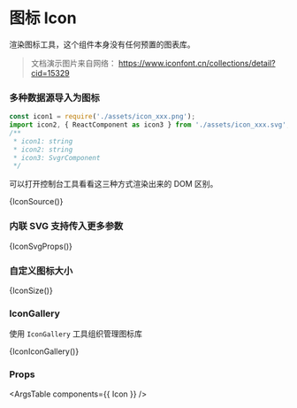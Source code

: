
<Meta title="Icon" component={Icon} />

# 图标 Icon

渲染图标工具，这个组件本身没有任何预置的图表库。

> 文档演示图片来自网络： https://www.iconfont.cn/collections/detail?cid=15329


### 多种数据源导入为图标

```typescript
const icon1 = require('./assets/icon_xxx.png');
import icon2, { ReactComponent as icon3 } from './assets/icon_xxx.svg';
/**
 * icon1: string
 * icon2: string
 * icon3: SvgrComponent
 */
```

可以打开控制台工具看看这三种方式渲染出来的 DOM 区别。

<Canvas>
  <Story name="Icon">{IconSource()}</Story>
</Canvas>

### 内联 SVG 支持传入更多参数

<Canvas>
  <Story name="Icon with svg props">{IconSvgProps()}</Story>
</Canvas>


### 自定义图标大小

<Canvas>
  <Story name="Icon with custom size">{IconSize()}</Story>
</Canvas>

### IconGallery

使用 `IconGallery` 工具组织管理图标库

<Canvas withSource="open">
  <Story name="Icon with IconGallery">{IconIconGallery()}</Story>
</Canvas>


### Props

<ArgsTable components={{ Icon }} />